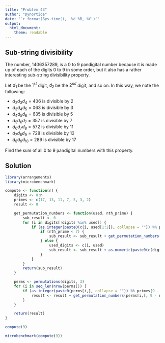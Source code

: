```yaml
---
title: "Problem 43"
author: "Dynortice"
date: "`r format(Sys.time(), '%d %B, %Y')`"
output:
  html_document:
    theme: readable
---
```

## Sub-string divisibility

The number, $1406357289$, is a $0$ to $9$ pandigital number because it is made up of each of the digits $0$ to $9$ in some order, but it also has a rather interesting sub-string divisibility property.

Let $d_1$ be the $1^{st}$ digit, $d_2$ be the $2^{nd}$ digit, and so on. In this way, we note the following:

- $d_2 d_3 d_4 = 406$ is divisible by $2$
- $d_3 d_4 d_5 = 063$ is divisible by $3$
- $d_4 d_5 d_6 = 635$ is divisible by $5$
- $d_5 d_6 d_7 = 357$ is divisible by $7$
- $d_6 d_7 d_8 = 572$ is divisible by $11$
- $d_7 d_8 d_9 = 728$ is divisible by $13$
- $d_8 d_9 d_{10} = 289$ is divisible by $17$

Find the sum of all $0$ to $9$ pandigital numbers with this property.

## Solution
```r
library(arrangements)
library(microbenchmark)
```
```r
compute <- function(n) {
    digits <- 0:n
    primes <- c(17, 13, 11, 7, 5, 3, 2)
    result <- 0

    get_permutation_numbers <- function(used, nth_prime) {
        sub_result <- 0
        for (i in digits[!digits %in% used]) {
            if (as.integer(paste0(c(i, used[1:2]), collapse = "")) %% primes[nth_prime] == 0) {
                if (nth_prime < 7) {
                    sub_result <- sub_result + get_permutation_numbers(c(i, used), nth_prime + 1)
                } else {
                    used_digits <- c(i, used)
                    sub_result <- sub_result + as.numeric(paste0(c(digits[!digits %in% used_digits], used_digits), collapse = ""))
                }
            }
        }
        return(sub_result)
    }

    perms <- permutations(digits, 3)
    for (i in seq_len(nrow(perms))) {
        if (as.integer(paste0(perms[i,], collapse = "")) %% primes[9 - n + 1] == 0) {
            result <- result + get_permutation_numbers(perms[i,], 9 - n + 2)
        }
    }

    return(result)
}
```
```r
compute(9)
```
```r
microbenchmark(compute(9))
```
